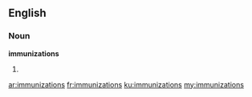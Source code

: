 ==English==

===Noun===
'''immunizations'''

# {{plural of|[[immunization]]}}

[[ar:immunizations]]
[[fr:immunizations]]
[[ku:immunizations]]
[[my:immunizations]]